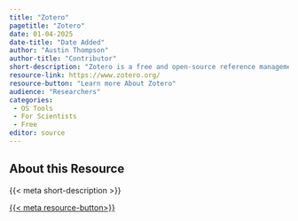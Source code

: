 ```yaml
---
title: "Zotero"
pagetitle: "Zotero"
date: 01-04-2025
date-title: "Date Added"
author: "Austin Thompson"
author-title: "Contributor"
short-description: "Zotero is a free and open-source reference management software to manage bibliographic data and related research materials, such as PDF files."
resource-link: https://www.zotero.org/
resource-button: "Learn more About Zotero"
audience: "Researchers"
categories:
 - OS Tools
 - For Scientists
 - Free
editor: source
---
```



## About this Resource
{{< meta short-description >}}
\

[{{< meta resource-button>}}]({{< meta resource-link >}}){.btn .btn-outline-primary .btn role="button" data-toggle="button"}
